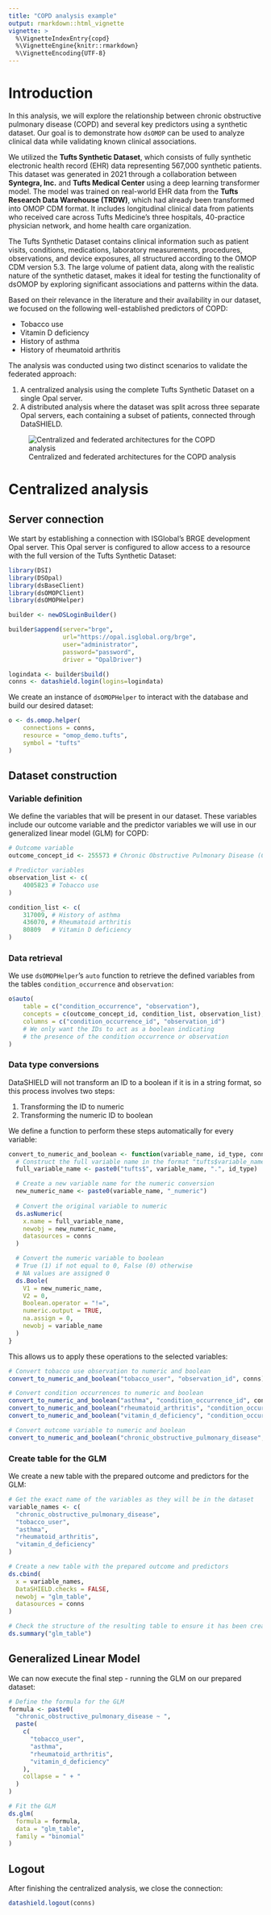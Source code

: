 ```yaml
---
title: "COPD analysis example"
output: rmarkdown::html_vignette
vignette: >
  %\VignetteIndexEntry{copd}
  %\VignetteEngine{knitr::rmarkdown}
  %\VignetteEncoding{UTF-8}
---
```


# Introduction

In this analysis, we will explore the relationship between chronic obstructive pulmonary disease (COPD) and several key predictors using a synthetic dataset. Our goal is to demonstrate how `dsOMOP` can be used to analyze clinical data while validating known clinical associations.

We utilized the **Tufts Synthetic Dataset**, which consists of fully synthetic electronic health record (EHR) data representing 567,000 synthetic patients. This dataset was generated in 2021 through a collaboration between **Syntegra, Inc.** and **Tufts Medical Center** using a deep learning transformer model. The model was trained on real-world EHR data from the **Tufts Research Data Warehouse (TRDW)**, which had already been transformed into OMOP CDM format. It includes longitudinal clinical data from patients who received care across Tufts Medicine's three hospitals, 40-practice physician network, and home health care organization.

The Tufts Synthetic Dataset contains clinical information such as patient visits, conditions, medications, laboratory measurements, procedures, observations, and device exposures, all structured according to the OMOP CDM version 5.3. The large volume of patient data, along with the realistic nature of the synthetic dataset, makes it ideal for testing the functionality of dsOMOP by exploring significant associations and patterns within the data.

Based on their relevance in the literature and their availability in our dataset, we focused on the following well-established predictors of COPD:

- Tobacco use
- Vitamin D deficiency  
- History of asthma
- History of rheumatoid arthritis

The analysis was conducted using two distinct scenarios to validate the federated approach:

1. A centralized analysis using the complete Tufts Synthetic Dataset on a single Opal server.
2. A distributed analysis where the dataset was split across three separate Opal servers, each containing a subset of patients, connected through DataSHIELD.

![Centralized and federated architectures for the COPD analysis](../man/figures/copd_architectures.png)

# Centralized analysis

## Server connection

We start by establishing a connection with ISGlobal's BRGE development Opal server. This Opal server is configured to allow access to a resource with the full version of the Tufts Synthetic Dataset:

```r
library(DSI)
library(DSOpal)
library(dsBaseClient)
library(dsOMOPClient)
library(dsOMOPHelper)

builder <- newDSLoginBuilder()

builder$append(server="brge",
               url="https://opal.isglobal.org/brge",
               user="administrator",
               password="password",
               driver = "OpalDriver")

logindata <- builder$build()
conns <- datashield.login(logins=logindata)
```

We create an instance of `dsOMOPHelper` to interact with the database and build our desired dataset:

```r
o <- ds.omop.helper(
    connections = conns,
    resource = "omop_demo.tufts", 
    symbol = "tufts"
)
```

## Dataset construction

### Variable definition

We define the variables that will be present in our dataset. These variables include our outcome variable and the predictor variables we will use in our generalized linear model (GLM) for COPD:

```r
# Outcome variable
outcome_concept_id <- 255573 # Chronic Obstructive Pulmonary Disease (COPD)

# Predictor variables
observation_list <- c(
    4005823 # Tobacco use
)

condition_list <- c(
    317009, # History of asthma
    436070, # Rheumatoid arthritis
    80809   # Vitamin D deficiency
)
```

### Data retrieval

We use `dsOMOPHelper`'s `auto` function to retrieve the defined variables from the tables `condition_occurrence` and `observation`: 

```r
o$auto(
    table = c("condition_occurrence", "observation"), 
    concepts = c(outcome_concept_id, condition_list, observation_list),
    columns = c("condition_occurrence_id", "observation_id") 
    # We only want the IDs to act as a boolean indicating 
    # the presence of the condition occurrence or observation
)
```

### Data type conversions

DataSHIELD will not transform an ID to a boolean if it is in a string format, so this process involves two steps:

1. Transforming the ID to numeric
2. Transforming the numeric ID to boolean

We define a function to perform these steps automatically for every variable:

```r
convert_to_numeric_and_boolean <- function(variable_name, id_type, conns) {
  # Construct the full variable name in the format "tufts$variable_name.id_type"
  full_variable_name <- paste0("tufts$", variable_name, ".", id_type)

  # Create a new variable name for the numeric conversion
  new_numeric_name <- paste0(variable_name, "_numeric")
  
  # Convert the original variable to numeric
  ds.asNumeric(
    x.name = full_variable_name, 
    newobj = new_numeric_name, 
    datasources = conns
  )

  # Convert the numeric variable to boolean
  # True (1) if not equal to 0, False (0) otherwise
  # NA values are assigned 0
  ds.Boole(
    V1 = new_numeric_name, 
    V2 = 0, 
    Boolean.operator = "!=", 
    numeric.output = TRUE, 
    na.assign = 0, 
    newobj = variable_name
  )
}
```

This allows us to apply these operations to the selected variables:

```r
# Convert tobacco use observation to numeric and boolean
convert_to_numeric_and_boolean("tobacco_user", "observation_id", conns)

# Convert condition occurrences to numeric and boolean
convert_to_numeric_and_boolean("asthma", "condition_occurrence_id", conns)
convert_to_numeric_and_boolean("rheumatoid_arthritis", "condition_occurrence_id", conns)
convert_to_numeric_and_boolean("vitamin_d_deficiency", "condition_occurrence_id", conns)

# Convert outcome variable to numeric and boolean
convert_to_numeric_and_boolean("chronic_obstructive_pulmonary_disease", "condition_occurrence_id", conns)
```

### Create table for the GLM

We create a new table with the prepared outcome and predictors for the GLM:

```r
# Get the exact name of the variables as they will be in the dataset
variable_names <- c(
  "chronic_obstructive_pulmonary_disease",
  "tobacco_user",
  "asthma",
  "rheumatoid_arthritis",
  "vitamin_d_deficiency"
)

# Create a new table with the prepared outcome and predictors
ds.cbind(
  x = variable_names,
  DataSHIELD.checks = FALSE,
  newobj = "glm_table",
  datasources = conns
)

# Check the structure of the resulting table to ensure it has been created correctly
ds.summary("glm_table")
```

## Generalized Linear Model

We can now execute the final step - running the GLM on our prepared dataset:

```r
# Define the formula for the GLM
formula <- paste0(
  "chronic_obstructive_pulmonary_disease ~ ", 
  paste(
    c(
      "tobacco_user",
      "asthma",
      "rheumatoid_arthritis",
      "vitamin_d_deficiency"
    ),
    collapse = " + "
  )
)

# Fit the GLM
ds.glm(
  formula = formula, 
  data = "glm_table", 
  family = "binomial"
)
```

## Logout

After finishing the centralized analysis, we close the connection:

```r
datashield.logout(conns)
```
